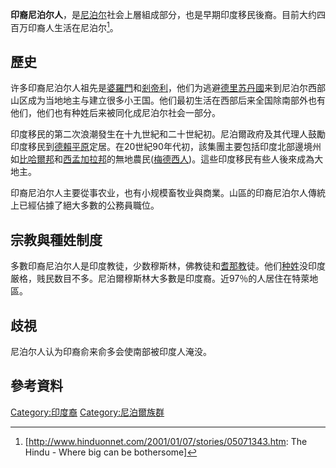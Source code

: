 '''印裔尼泊尔人'''，是[[尼泊尔|尼泊尔]]社会上層組成部分，也是早期印度移民後裔。目前大约四百万印裔人生活在尼泊尔<ref>[http://www.hinduonnet.com/2001/01/07/stories/05071343.htm: The Hindu - Where big can be bothersome]{{dead link|date=2018年5月 |bot=InternetArchiveBot |fix-attempted=yes }}</ref>。

==歷史==
许多印裔尼泊尔人祖先是[[婆羅門|婆羅門]]和[[剎帝利|剎帝利]]，他们为逃避[[德里苏丹國|德里苏丹國]]来到尼泊尔西部山区成为当地地主与建立很多小王国。他们最初生活在西部后来全国除南部外也有他们，他们也有种姓后来被同化成尼泊尔社会一部分。

印度移民的第二次浪潮發生在十九世紀和二十世紀初。尼泊爾政府及其代理人鼓勵印度移民到[[德賴平原|德賴平原]]定居。在20世紀90年代初，該集團主要包括印度北部邊境州如[[比哈爾邦|比哈爾邦]]和[[西孟加拉邦|西孟加拉邦]]的無地農民([[梅德西人|梅德西人]])。這些印度移民有些人後來成為大地主。

印裔尼泊尔人主要從事农业，也有小规模畜牧业與商業。山區的印裔尼泊尔人傳統上已經佔據了絕大多數的公務員職位。

==宗教與種姓制度==
多數印裔尼泊尔人是印度教徒，少数穆斯林，佛教徒和[[耆那教|耆那教]]徒。他们[[种姓|种姓]]没印度厳格，贱民数目不多。尼泊爾穆斯林大多數是印度裔。近97％的人居住在特萊地區。

==歧視==
尼泊尔人认为印裔俞来俞多会使南部被印度人淹没。

==參考資料==
{{Reflist}}

[[Category:印度裔|Category:印度裔]]
[[Category:尼泊爾族群|Category:尼泊爾族群]]